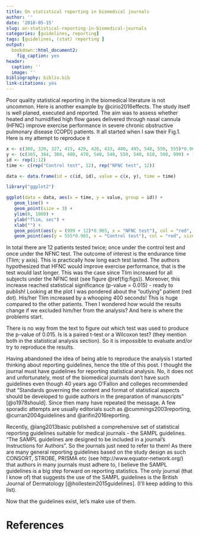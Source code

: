```yaml
---
title: On statistical reporting in biomedical journals
author: ''
date: '2018-05-15'
slug: on-statistical-reporting-in-biomedical-journals
categories: [guidelines, reporting]
tags: [guidelines, (stat) reporting ]
output: 
  bookdown::html_document2: 
    fig_caption: yes
header:
  caption: ''
  image: ''
bibliography: biblio.bib
link-citations: yes
---
```


Poor quality statistical reporting in the biomedical literature is not uncommon. Here is another example by @cirio2016effects. The study itself is well planed, executed and reported.
The aim was to assess whether heated and humidified high flow gases delivered through nasal cannula (HFNC) improve exercise performance in severe chronic obstructive pulmonary disease (COPD) patients. It all started when I saw their Fig.1. Here is my attempt to reproduce it 

```r
x <- c(300, 320, 327, 415, 420, 428, 433, 480, 495, 548, 550, 555)*0.965
y <- (c(365, 384, 380, 480, 470, 540, 540, 550, 540, 610, 560, 999) + 12)*0.965
id <- rep(1:12)
time <- c(rep("Control test", 12), rep("NFNC test", 12))

data <- data.frame(id = c(id, id), value = c(x, y), time = time)

library("ggplot2")

ggplot(data = data, aes(x = time, y = value, group = id)) + 
   geom_line() + 
   geom_point(size = 3) + 
   ylim(0, 1000) + 
   ylab("Tlim, sec") +
   xlab("") + 
   geom_point(aes(y = (999 + 12)*0.965, x = "NFNC test"), col = "red", size = 3) + 
   geom_point(aes(y = 555*0.965, x = "Control test"), col = "red", size = 3)
```

In total there are 12 patients tested twice; once under the control test and once under the NFNC test. The outcome of interest is the endurance time (Tlim; y axis). This is practically how long each test lasted. The authors hypothesized that HFNC would improve exercise performance, that is the test would last longer. This was the case since Tlim increased for all subjects under the NFNC test (see figure \@ref(fig:figs)). Moreover, this increase reached statistical significance (p-value = 0.015) - ready to publish! Looking at the plot I was pondered about the "outlying" patient (red dot). His/her Tlim increased by a whooping 400 seconds! This is huge compared to the other patients. Then I wondered how would the results change if we excluded him/her from the analysis? And here is where the problems start. 

There is no way from the text to figure out which test was used to produce the p-value of 0.015. Is is a paired t-test or a Wilcoxon test? (they mention both in the statistical analysis section). So it is impossible to evaluate and/or try to reproduce the results. 

Having abandoned the idea of being able to reproduce the analysis I started thinking about reporting guidelines, hence the title of this post. I thought the journal must have guidelines for reporting statistical analysis. No, it does not and unfortunately, most of the biomedical journals don't have such guidelines even though 40 years ago O'Fallon and colleges recommended that "Standards governing the content and format of statistical aspects should be developed to guide authors in the preparation of manuscripts" [@o1978should]. Since then many have repeated the message. A few sporadic attempts are usually editorials such as @cummings2003reporting, @curran2004guidelines and @arifin2016reporting. 

Recently, @lang2013basic published a comprehensive set of statistical reporting guidelines suitable for medical journals - the SAMPL guidelines. "The SAMPL guidelines are designed to be included in a journal’s Instructions for Authors”. So the journals just need to refer to them! As there are many general reporting guidelines based on the study design as such CONSORT, STROBE, PRISMA etc (see http://www.equator-network.org/) that authors in many journals must adhere to, I believe the SAMPL guidelines is a big step forward on reporting statistics. The only journal (that I know of) that suggests the use of the SAMPL guidelines is the British Journal of Dermatology [@hollestein2015guidelines]. (I'll keep adding to this list). 

Now that the guidelines exist, let's make use of them. 


# References